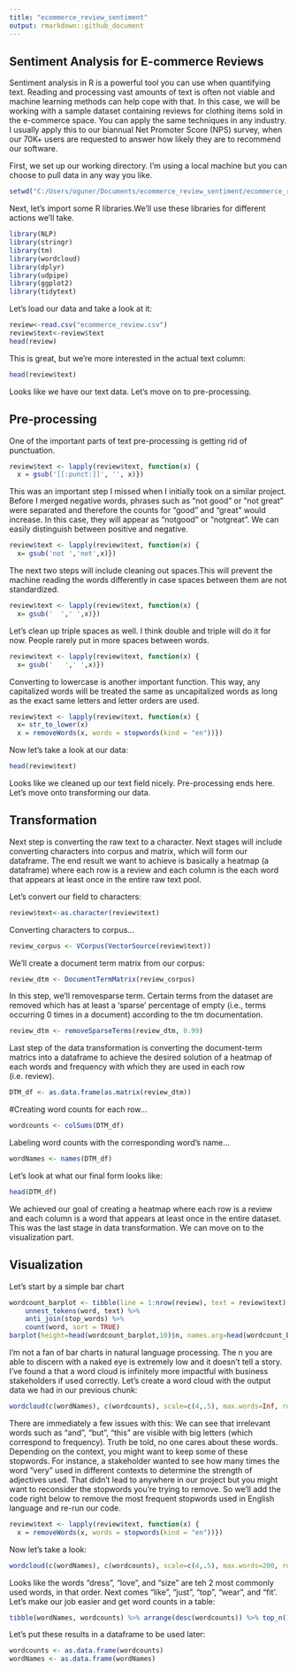 ```yaml
---
title: "ecommerce_review_sentiment"
output: rmarkdown::github_document
---
```

## Sentiment Analysis for E-commerce Reviews

Sentiment analysis in R is a powerful tool you can use when quantifying text. Reading and processing vast amounts of text is often not viable and machine learning methods can help cope with that. In this case, we will be working with a sample dataset containing reviews for clothing items sold in the e-commerce space. You can apply the same techniques in any industry. I usually apply this to our biannual Net Promoter Score (NPS) survey, when our 70K+ users are requested to answer how likely they are to recommend our software. 

First, we set up our working directory. I'm using a local machine but you can choose to pull data in any way you like.
```r
setwd("C:/Users/oguner/Documents/ecommerce_review_sentiment/ecommerce_review_sentiment")
```
Next, let's import some R libraries.We'll use these libraries for different actions we'll take. 
``` r
library(NLP)
library(stringr)
library(tm)
library(wordcloud)
library(dplyr)
library(udpipe)
library(ggplot2)
library(tidytext)
```

Let's load our data and take a look at it:

```r
review<-read.csv("ecommerce_review.csv")
review$text<-review$text
head(review)
```
This is great, but we're more interested in the actual text column:

```r
head(review$text)
```

Looks like we have our text data. Let's move on to pre-processing.

## Pre-processing
One of the important parts of text pre-processing is getting rid of punctuation.
``` r
review$text <- lapply(review$text, function(x) {
  x = gsub('[[:punct:]]', '', x)})
```

This was an important step I missed when I initially took on a similar project. Before I merged negative words, phrases such as "not good" or "not great" were separated and therefore the counts for "good" and "great" would increase. In this case, they will appear as "notgood" or "notgreat". We can easily distinguish between positive and negative.

``` r
review$text <- lapply(review$text, function(x) {
  x= gsub('not ','not',x)})
```

The next two steps will include cleaning out spaces.This will prevent the machine reading the words differently in case spaces between them are not standardized.

``` r
review$text <- lapply(review$text, function(x) {
  x= gsub('  ',' ',x)})
```

Let's clean up triple spaces as well. I think double and triple will do it for now. People rarely put in more spaces between words.
``` r
review$text <- lapply(review$text, function(x) {
  x= gsub('   ',' ',x)})
```

Converting to lowercase is another important function. This way, any capitalized words will be treated the same as uncapitalized words as long as the exact same letters and letter orders are used.

```  r
review$text <- lapply(review$text, function(x) {
  x= str_to_lower(x)  
  x = removeWords(x, words = stopwords(kind = "en"))})
```
Now let's take a look at our data:

``` r
head(review$text)
```
Looks like we cleaned up our text field nicely. Pre-processing ends here. Let's move onto transforming our data.


## Transformation
Next step is converting the raw text to a character. Next stages will include converting characters into corpus and matrix, which will form our dataframe. The end result we want to achieve is basically a heatmap (a dataframe) where each row is a review and each column is the each word that appears at least once in the entire raw text pool.

Let's convert our field to characters:

``` r
review$text<-as.character(review$text)
```

Converting characters to corpus...
``` r
review_corpus <- VCorpus(VectorSource(review$text))
```

We'll create a document term matrix from our corpus:

``` r
review_dtm <- DocumentTermMatrix(review_corpus)
```

In this step, we'll removesparse term. Certain terms from the dataset are removed which has at least a 'sparse' percentage of empty (i.e., terms occurring 0 times in a document) according to the tm documentation.

``` r
review_dtm <- removeSparseTerms(review_dtm, 0.99)
```

Last step of the data transformation is converting the document-term matrics into a dataframe to achieve the desired solution of a heatmap of each words and frequency with which they are used in each row (i.e. review).

``` r
DTM_df <- as.data.frame(as.matrix(review_dtm))
```

#Creating word counts for each row...

``` r
wordcounts <- colSums(DTM_df)
```

Labeling word counts with the corresponding word's name...

``` r
wordNames <- names(DTM_df)
```
Let's look at what our final form looks like:

``` r
head(DTM_df)
```

We achieved our goal of creating a heatmap where each row is a review and each column is a word that appears at least once in the entire dataset. This was the last stage in data transformation. We can move on to the visualization part.

## Visualization

Let's start by a simple bar chart

```r
wordcount_barplot <- tibble(line = 1:nrow(review), text = review$text) %>%
    unnest_tokens(word, text) %>%
    anti_join(stop_words) %>%
    count(word, sort = TRUE)
barplot(height=head(wordcount_barplot,10)$n, names.arg=head(wordcount_barplot,10)$word, xlab="Words", ylab="Frequency", col="tomato1", main="Word frequency in reviews")
```

I'm not a fan of bar charts in natural language processing. The n you are able to discern with a naked eye is extremely low and it doesn't tell a story. I've found a that a word cloud is infinitely more impactful with business stakeholders if used correctly. Let's create a word cloud with the output data we had in our previous chunk:

``` r
wordcloud(c(wordNames), c(wordcounts), scale=c(4,.5), max.words=Inf, rot.per=.1, colors = brewer.pal(4, "Dark2"), ordered.colors=FALSE)
```

There are immediately a few issues with this: We can see that irrelevant words such as "and", "but", "this" are visible with big letters (which correspond to frequency). Truth be told, no one cares about these words. Depending on the context, you might want to keep some of these stopwords. For instance, a stakeholder wanted to see how many times the word "very" used in different contexts to determine the strength of adjectives used. That didn't lead to anywhere in our project but you might want to reconsider the stopwords you're trying to remove. So we'll add the code right below to remove the most frequent stopwords used in English language and re-run our code.

``` r
review$text <- lapply(review$text, function(x) {
  x = removeWords(x, words = stopwords(kind = "en"))})
```

Now let's take a look:

``` r
wordcloud(c(wordNames), c(wordcounts), scale=c(4,.5), max.words=200, rot.per=.1, colors = brewer.pal(4, "Dark2"), ordered.colors=FALSE)
```

Looks like the words "dress", "love", and "size" are teh 2 most commonly used words, in that order. Next comes "like", "just", "top", "wear", and "fit'. Let's make our job easier and get word counts in a table:

``` r
tibble(wordNames, wordcounts) %>% arrange(desc(wordcounts)) %>% top_n(15)
```

Let's put these results in a dataframe to be used later:

``` r
wordcounts <- as.data.frame(wordcounts)
wordNames <- as.data.frame(wordNames)
```

